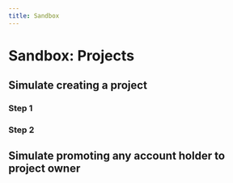 ```yaml
---
title: Sandbox
---
```


# Sandbox: Projects

## Simulate creating a project

### Step 1

### Step 2

## Simulate promoting any account holder to project owner